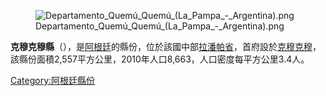 [[Image:Departamento_Quemú_Quemú_(La_Pampa_-_Argentina).png|right]]

{{Coord|36|3|16|S|63|33|58|W|display=title}}

'''克穆克穆縣'''（{{lang-es|Departamento Quemú Quemú}}），是[[阿根廷|阿根廷]]的縣份，位於該國中部[[拉潘帕省|拉潘帕省]]，首府設於[[克穆克穆|克穆克穆]]，該縣份面積2,557平方公里，2010年人口8,663，人口密度每平方公里3.4人。

{{Argentina-geo-stub}}
[[Category:阿根廷縣份|Category:阿根廷縣份]]